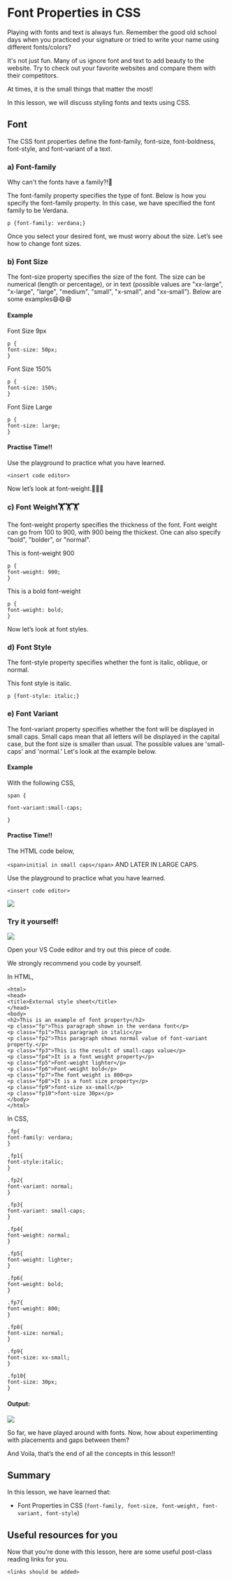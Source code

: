 # Font Properties in CSS

Playing with fonts and text is always fun. Remember the good old school days when you practiced your signature or tried to write your name using different fonts/colors?

It's not just fun. Many of us ignore font and text to add beauty to the website. Try to check out your favorite websites and compare them with their competitors.

At times, it is the small things that matter the most!

In this lesson, we will discuss styling fonts and texts using CSS.

## Font

The CSS font properties define the font-family, font-size, font-boldness, font-style, and font-variant of a text.

### a) Font-family

Why can't the fonts have a family?!🤔

The font-family property specifies the type of font. Below is how you specify the font-family property. In this case, we have specified the font family to be Verdana.

`p {font-family: verdana;}`

Once you select your desired font, we must worry about the size. Let’s see how to change font sizes.

### b) Font Size

The font-size property specifies the size of the font. The size can be numerical (length or percentage), or in text (possible values are "xx-large", "x-large", "large", "medium", "small", "x-small", and "xx-small"). Below are some examples😄😄😄

#### Example

Font Size 9px

```
p {
font-size: 50px;
}
```

Font Size 150%

```
p {
font-size: 150%;
}
```

Font Size Large

```
p {
font-size: large;
}
```

#### Practise Time!!

Use the playground to practice what you have learned.

`<insert code editor>`

Now let’s look at font-weight.💪💪💪

### c) Font Weight🏋️🏋️🏋️
The font-weight property specifies the thickness of the font. Font weight can go from 100 to 900, with 900 being the thickest. One can also specify "bold", "bolder", or "normal".

This is font-weight 900

```
p {
font-weight: 900;
}
```

This is a bold font-weight

```
p {
font-weight: bold;
}
```

Now let’s look at font styles.

### d) Font Style

The font-style property specifies whether the font is italic, oblique, or normal.

This font style is italic.

`p {font-style: italic;}`

### e) Font Variant

The font-variant property specifies whether the font will be displayed in small caps. Small caps mean that all letters will be displayed in the capital case, but the font size is smaller than usual. The possible values are 'small-caps' and 'normal.' Let's look at the example below.

#### Example

With the following CSS,

```
span {

font-variant:small-caps;

}
```
#### Practise Time!!

The HTML code below,

`<span>initial in small caps</span>`
 AND LATER IN LARGE CAPS.

Use the playground to practice what you have learned.

`<insert code editor>`

![](https://media2.giphy.com/media/l0IyjsRmOGhlj1DeU/giphy.gif?cid=790b7611a8be74ca9f685a7953d219b227303c373a55240d&rid=giphy.gif)

### Try it yourself!

![](https://media0.giphy.com/media/3o6fJb3wLZeWqHu5os/giphy.gif?cid=790b76118f6a436bb4f7d201073faa2497477933d1252931&rid=giphy.gif)

Open your VS Code editor and try out this piece of code.

We strongly recommend you code by yourself.

In HTML,
```
<html>
<head>
<title>External style sheet</title>
</head>
<body>
<h2>This is an example of font property</h2>
<p class="fp">This paragraph shown in the verdana font</p>
<p class="fp1">This paragraph in italic</p>
<p class="fp2">This paragraph shows normal value of font-variant property.</p>
<p class="fp3">This is the result of small-caps value</p>
<p class="fp4">It is a font weight property</p>
<p class="fp5">Font-weight lighter</p>
<p class="fp6">Font-weight bold</p>
<p class="fp7">The font weight is 800<p>
<p class="fp8">It is a font size property</p>
<p class="fp9">font-size xx-small</p>
<p class="fp10">font-size 30px</p>
</body>
</html>
```

In CSS,

```
.fp{
font-family: verdana;
}

.fp1{
font-style:italic;
}

.fp2{
font-variant: normal;
}

.fp3{
font-variant: small-caps;
}

.fp4{
font-weight: normal;
}

.fp5{
font-weight: lighter;
}

.fp6{
font-weight: bold;
}

.fp7{
font-weight: 800;
}

.fp8{
font-size: normal;
}

.fp9{
font-size: xx-small;
}

.fp10{
font-size: 30px;
}
```

#### Output:

![](https://s3.ap-south-1.amazonaws.com/kalvi-education.github.io/front-end-web-development/example+of+font+property.png)

So far, we have played around with fonts. Now, how about experimenting with placements and gaps between them?

And Voila, that’s the end of all the concepts in this lesson!!

## Summary

In this lesson, we have learned that:

-   Font Properties in CSS (`font-family, font-size, font-weight, font-variant, font-style`)

    

## Useful resources for you

Now that you’re done with this lesson, here are some useful post-class reading links for you.

  

`<links should be added>`


